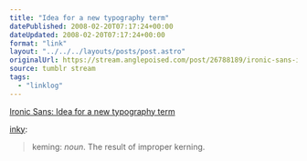 ```yaml
---
title: "Idea for a new typography term"
datePublished: 2008-02-20T07:17:24+00:00
dateUpdated: 2008-02-20T07:17:24+00:00
format: "link"
layout: "../../../layouts/posts/post.astro"
originalUrl: https://stream.anglepoised.com/post/26788189/ironic-sans-idea-for-a-new-typography-term
source: tumblr stream
tags:
  - "linklog"
---
```


[Ironic Sans: Idea for a new typography term][1]

<a href="http://found.boxofjunk.ws/post/26743932">inky</a>:

> keming: <i>noun</i>. The result of improper kerning.

[1]: http://www.ironicsans.com/2008/02/idea_a_new_typography_term.html
